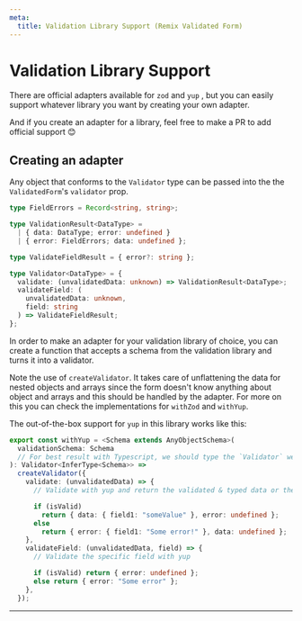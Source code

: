 ```yaml
---
meta:
  title: Validation Library Support (Remix Validated Form)
---
```



# Validation Library Support

There are official adapters available for `zod` and `yup` ,
but you can easily support whatever library you want by creating your own adapter.

And if you create an adapter for a library, feel free to make a PR to add official support 😊

## Creating an adapter

Any object that conforms to the `Validator` type can be passed into the the `ValidatedForm`'s `validator` prop.

```ts
type FieldErrors = Record<string, string>;

type ValidationResult<DataType> =
  | { data: DataType; error: undefined }
  | { error: FieldErrors; data: undefined };

type ValidateFieldResult = { error?: string };

type Validator<DataType> = {
  validate: (unvalidatedData: unknown) => ValidationResult<DataType>;
  validateField: (
    unvalidatedData: unknown,
    field: string
  ) => ValidateFieldResult;
};
```

In order to make an adapter for your validation library of choice,
you can create a function that accepts a schema from the validation library and turns it into a validator.

Note the use of `createValidator`.
It takes care of unflattening the data for nested objects and arrays
since the form doesn't know anything about object and arrays and this should be handled by the adapter.
For more on this you can check the implementations for `withZod` and `withYup`.

The out-of-the-box support for `yup` in this library works like this:

```ts
export const withYup = <Schema extends AnyObjectSchema>(
  validationSchema: Schema
  // For best result with Typescript, we should type the `Validator` we return based on the provided schema
): Validator<InferType<Schema>> =>
  createValidator({
    validate: (unvalidatedData) => {
      // Validate with yup and return the validated & typed data or the error

      if (isValid)
        return { data: { field1: "someValue" }, error: undefined };
      else
        return { error: { field1: "Some error!" }, data: undefined };
    },
    validateField: (unvalidatedData, field) => {
      // Validate the specific field with yup

      if (isValid) return { error: undefined };
      else return { error: "Some error" };
    },
  });
```

---

<Footer
  prev={{
    to: "/default-values",
    label: "Default Values",
  }}
  next={{
    to: "/reference/validated-form",
    label: "API Reference",
  }}
/>

